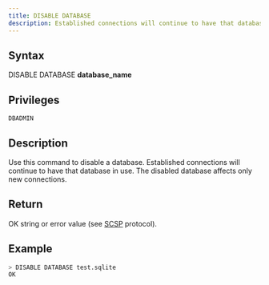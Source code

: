 ```yaml
---
title: DISABLE DATABASE
description: Established connections will continue to have that database in use. The disabled database affects only new connections.
---
```


## Syntax

DISABLE DATABASE **database_name**

## Privileges

```
DBADMIN
```

## Description

Use this command to disable a database. Established connections will continue to have that database in use. The disabled database affects only new connections.

## Return

OK string or error value (see [SCSP](https://github.com/sqlitecloud/sdk/blob/master/PROTOCOL.md) protocol).

## Example

```bash
> DISABLE DATABASE test.sqlite
OK
```
